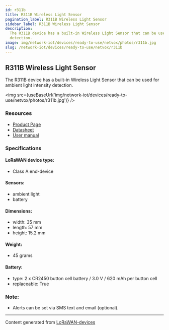 ```yaml
---
id: r311b
title: R311B Wireless Light Sensor
pagination_label: R311B Wireless Light Sensor
sidebar_label: R311B Wireless Light Sensor
description:
  The R311B device has a built-in Wireless Light Sensor that can be used for ambient light intensity
  detection.
image: img/network-iot/devices/ready-to-use/netvox/photos/r311b.jpg
slug: /network-iot/devices/ready-to-use/netvox/r311b
---
```



## R311B Wireless Light Sensor

The R311B device has a built-in Wireless Light Sensor that can be used for ambient light intensity
detection.

<img src={useBaseUrl('img/network-iot/devices/ready-to-use/netvox/photos/r311b.jpg')} />

### Resources

- [Product Page](http://www.netvox.com.tw/product.asp?pro=R311B)
- [Datasheet](http://www.netvox.com.tw/um/R311B/R311Bdatasheet.pdf)
- [User manual](http://www.netvox.com.tw/um/R311B/R311BUsermanual.pdf)

### Specifications

#### LoRaWAN device type:

- Class A end-device

#### Sensors:

- ambient light
- battery

#### Dimensions:

- width: 35 mm
- length: 57 mm
- height: 15.2 mm

#### Weight:

- 45 grams

#### Battery:

- type: 2 x CR2450 button cell battery / 3.0 V / 620 mAh per button cell
- replaceable: True

### Note:

- Alerts can be set via SMS text and email (optional).

---

Content generated from [LoRaWAN-devices](https://github.com/TheThingsNetwork/lorawan-devices)

